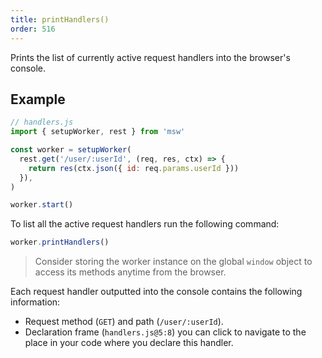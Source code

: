 ```yaml
---
title: printHandlers()
order: 516
---
```


Prints the list of currently active request handlers into the browser's console.

## Example

```js
// handlers.js
import { setupWorker, rest } from 'msw'

const worker = setupWorker(
  rest.get('/user/:userId', (req, res, ctx) => {
    return res(ctx.json({ id: req.params.userId }))
  }),
)

worker.start()
```

To list all the active request handlers run the following command:

```js
worker.printHandlers()
```

> Consider storing the worker instance on the global `window` object to access its methods anytime from the browser.

Each request handler outputted into the console contains the following information:

- Request method (`GET`) and path (`/user/:userId`).
- Declaration frame (`handlers.js@5:8`) you can click to navigate to the place in your code where you declare this handler.
